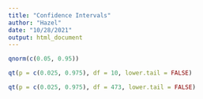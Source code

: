 ```yaml
---
title: "Confidence Intervals"
author: "Hazel"
date: "10/28/2021"
output: html_document
---
```


```r
qnorm(c(0.05, 0.95))
```

```r
qt(p = c(0.025, 0.975), df = 10, lower.tail = FALSE)
```

```r
qt(p = c(0.025, 0.975), df = 473, lower.tail = FALSE)
```

```r

```

